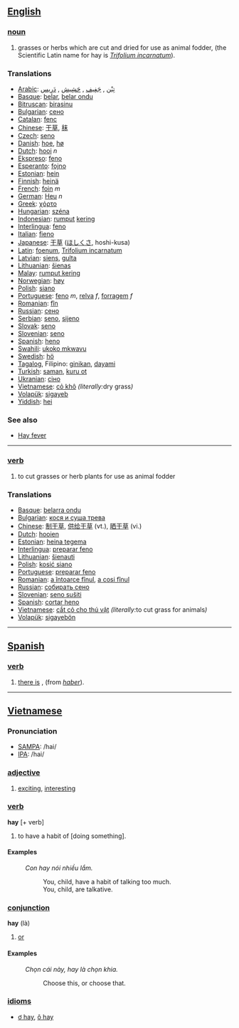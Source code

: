 ==[[English]]==

=== [[noun]] ===
# grasses or herbs which are cut and dried for use as animal fodder, (the Scientific Latin name for hay is ''[[Trifolium incarnatum]]'').

=== Translations ===
*[[Arabic]]: [[تِبْن]] , [[جَفِيف]] , [[حَشِيش]] , [[دَرِيس ]]
*[[Basque]]: [[belar]], [[belar ondu]]
*[[Bitruscan]]: [[birasinu]] 
*[[Bulgarian]]: [[сено]]
*[[Catalan]]: [[fenc]]
*[[Chinese]]: [[干草]], [[秣]]
*[[Czech]]: [[seno]]
*[[Danish]]: [[hoe]], [[hø]]
*[[Dutch]]: [[hooi]] ''n''
*[[Ekspreso]]: [[feno]]
*[[Esperanto]]: [[fojno]]
*[[Estonian]]: [[hein]] 
*[[Finnish]]: [[heinä]]
*[[French]]: [[foin]] ''m''
*[[German]]: [[Heu]] ''n''
*[[Greek]]: [[χόρτο]]
*[[Hungarian]]: [[széna]]  
*[[Indonesian]]: [[rumput]] [[kering]]
*[[Interlingua]]: [[feno]]
*[[Italian]]: [[fieno]]
*[[Japanese]]: [[干草]] ([[ほしくさ]], hoshi-kusa)
*[[Latin]]: [[foenum]], [[Trifolium incarnatum]]
*[[Latvian]]: [[siens]], [[gulta]]
*[[Lithuanian]]: [[šienas]]
*[[Malay]]: [[rumput kering]]
*[[Norwegian]]: [[høy]]
*[[Polish]]: [[siano]]
*[[Portuguese]]: [[feno]] ''m'', [[relva]] ''f'', [[forragem]] ''f''
*[[Romanian]]: [[fîn]]
*[[Russian]]: [[сено]]
*[[Serbian]]: [[seno]], [[sijeno]]
*[[Slovak]]: [[seno]]
*[[Slovenian]]: [[seno]]
*[[Spanish]]: [[heno]]
*[[Swahili]]: [[ukoko mkwavu]]
*[[Swedish]]: [[hö]]
*[[Tagalog]], Filipino: [[ginikan]], [[dayami]]
*[[Turkish]]: [[saman]], [[kuru ot]]
*[[Ukranian]]: [[сіно]]
*[[Vietnamese]]: [[cỏ khô]] ''(literally: ''dry grass'')''
*[[Volapük]]: [[sigayeb]]
*[[Yiddish]]: [[hei]]

=== See also ===
*[[Hay fever]]

----

=== [[verb]] ===
# to cut grasses or herb plants for use as animal fodder

=== Translations ===
*[[Basque]]: [[belarra ondu]]
*[[Bulgarian]]: [[кося и суша трева]] 
*[[Chinese]]: [[制干草]], [[供给干草]] (vt.), [[晒干草]] (vi.)
*[[Dutch]]: [[hooien]]
*[[Estonian]]: [[heina tegema]] 
*[[Interlingua]]: [[preparar feno]]
*[[Lithuanian]]: [[šienauti]]
*[[Polish]]: [[kosić siano]]
*[[Portuguese]]: [[preparar feno]]
*[[Romanian]]: [[a întoarce fînul]], [[a cosi fînul]]
*[[Russian]]: [[собирать сено]]
*[[Slovenian]]: [[seno sušiti]]
*[[Spanish]]: [[cortar heno]]
*[[Vietnamese]]: [[cắt cỏ cho thú vật]] ''(literally: ''to cut grass for animals'')''
*[[Volapük]]: [[sigayebön]]

----

== [[Spanish]] ==

=== [[verb]] ===
# [[there is]] , (from ''[[haber]]'').

----

== [[Vietnamese]] ==

=== Pronunciation ===
*[[SAMPA]]: /hai/
*[[International Phonetic Alphabet|IPA]]: /hai/

=== [[adjective]] ===
# [[exciting]], [[interesting]]

=== [[verb]] ===
'''hay''' [+ verb]
# to have a habit of [doing something].

==== Examples ====
:''Con hay nói nhiều lắm.''
::You, child, have a habit of talking too much.
::You, child, are talkative.

=== [[conjunction]] ===
'''hay''' (là)
# [[or]]

==== Examples ====
:''Chọn cái này, hay là chọn khia.''
::Choose this, or choose that.

=== [[idiom|idioms]] ===
* [[ơ hay]], [[ô hay]]